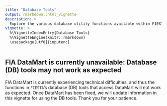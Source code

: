 ```yaml
---
title: "Database Tools"
output: rmarkdown::html_vignette
description: >
  Explore the various database utility functions available within FIESTA.
vignette: >
  %\VignetteIndexEntry{Database Tools}
  %\VignetteEngine{knitr::rmarkdown}
  \usepackage[utf8]{inputenc}
---
```


## FIA DataMart is currently unavailable: Database (DB) tools may not work as expected

FIA DataMart is currently experiencing technical difficulties, and thus the functions in `FIESTA`'s database (DB) tools that access DataMart will not work as expected. Once DataMart has been fixed, we will update information in this vignette for using the DB tools. Thank you for your patience. 
